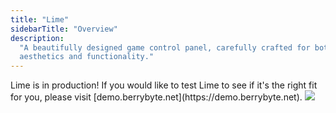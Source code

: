 ```yaml
---
title: "Lime"
sidebarTitle: "Overview"
description:
  "A beautifully designed game control panel, carefully crafted for both
  aesthetics and functionality."
---
```


<Info>
  Lime is in production! If you would like to test Lime to see if it's the right fit for you, please visit
  [demo.berrybyte.net](https://demo.berrybyte.net).
</Info>

<Frame>
  <img src="/images/lime-overview.png" />
</Frame>
